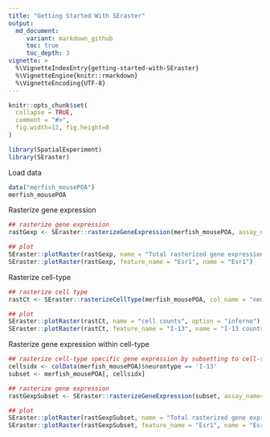 ```yaml
---
title: "Getting Started With SEraster"
output:
  md_document:
     variant: markdown_github
     toc: true
     toc_depth: 3
vignette: >
  %\VignetteIndexEntry{getting-started-with-SEraster}
  %\VignetteEngine{knitr::rmarkdown}
  %\VignetteEncoding{UTF-8}
---
```


```r
knitr::opts_chunk$set(
  collapse = TRUE,
  comment = "#>",
  fig.width=12, fig.height=8
)
```

```r
library(SpatialExperiment)
library(SEraster)
```

Load data

```r
data("merfish_mousePOA")
merfish_mousePOA
```

Rasterize gene expression

```r
## rasterize gene expression
rastGexp <- SEraster::rasterizeGeneExpression(merfish_mousePOA, assay_name="volnorm", resolution = 50)

## plot
SEraster::plotRaster(rastGexp, name = "Total rasterized gene expression")
SEraster::plotRaster(rastGexp, feature_name = "Esr1", name = "Esr1")
```

Rasterize cell-type

```r
## rasterize cell type
rastCt <- SEraster::rasterizeCellType(merfish_mousePOA, col_name = "neurontype", resolution = 50)

## plot
SEraster::plotRaster(rastCt, name = "cell counts", option = "inferno")
SEraster::plotRaster(rastCt, feature_name = "I-13", name = "I-13 counts", option = "inferno")
```

Rasterize gene expression within cell-type

```r
## rasterize cell-type specific gene expression by subsetting to cell-type of interest
cellsidx <- colData(merfish_mousePOA)$neurontype == 'I-13'
subset <- merfish_mousePOA[, cellsidx]

## rasterize gene expression
rastGexpSubset <- SEraster::rasterizeGeneExpression(subset, assay_name="volnorm", resolution = 50)

## plot
SEraster::plotRaster(rastGexpSubset, name = "Total rasterized gene expression in I-11")
SEraster::plotRaster(rastGexpSubset, feature_name = "Esr1", name = "Esr1 in I-13 inhibitory neurons")
```
